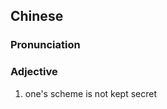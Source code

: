 {{also|机谋不密}}
==Chinese==
{{zh-forms|s=机谋不密|type=22}}

===Pronunciation===
{{zh-pron
|m=jīmóu 不mì
|cat=a
}}

===Adjective===
{{zh-adj}}

# {{lb|zh|literary}} one's scheme is not kept secret